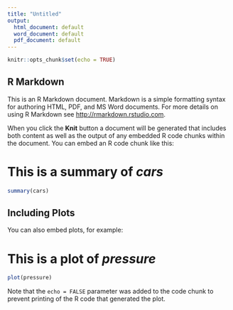 ```yaml
---
title: "Untitled"
output:
  html_document: default
  word_document: default
  pdf_document: default
---
```


```r
knitr::opts_chunk$set(echo = TRUE)
```

## R Markdown

This is an R Markdown document. Markdown is a simple formatting syntax for authoring HTML, PDF, and MS Word documents. For more details on using R Markdown see <http://rmarkdown.rstudio.com>.

When you click the **Knit** button a document will be generated that includes both content as well as the output of any embedded R code chunks within the document. You can embed an R code chunk like this:

# This is a summary of *cars*
```r
summary(cars)
```

## Including Plots

You can also embed plots, for example:

# This is a plot of *pressure*
```r
plot(pressure)
```

Note that the `echo = FALSE` parameter was added to the code chunk to prevent printing of the R code that generated the plot.
